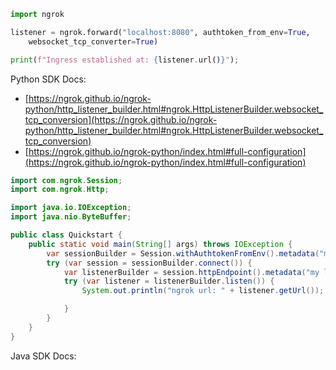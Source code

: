 ```python
import ngrok

listener = ngrok.forward("localhost:8080", authtoken_from_env=True,
    websocket_tcp_converter=True)

print(f"Ingress established at: {listener.url()}");
```

Python SDK Docs:

- [https://ngrok.github.io/ngrok-python/http_listener_builder.html#ngrok.HttpListenerBuilder.websocket_tcp_conversion](https://ngrok.github.io/ngrok-python/http_listener_builder.html#ngrok.HttpListenerBuilder.websocket_tcp_conversion)
- [https://ngrok.github.io/ngrok-python/index.html#full-configuration](https://ngrok.github.io/ngrok-python/index.html#full-configuration)
```java
import com.ngrok.Session;
import com.ngrok.Http;

import java.io.IOException;
import java.nio.ByteBuffer;

public class Quickstart {
    public static void main(String[] args) throws IOException {
        var sessionBuilder = Session.withAuthtokenFromEnv().metadata("my session");
        try (var session = sessionBuilder.connect()) {
            var listenerBuilder = session.httpEndpoint().metadata("my listener").webSocketTcpConversion();
            try (var listener = listenerBuilder.listen()) {
                System.out.println("ngrok url: " + listener.getUrl());

            }
        }
    }
}

```
Java SDK Docs:


